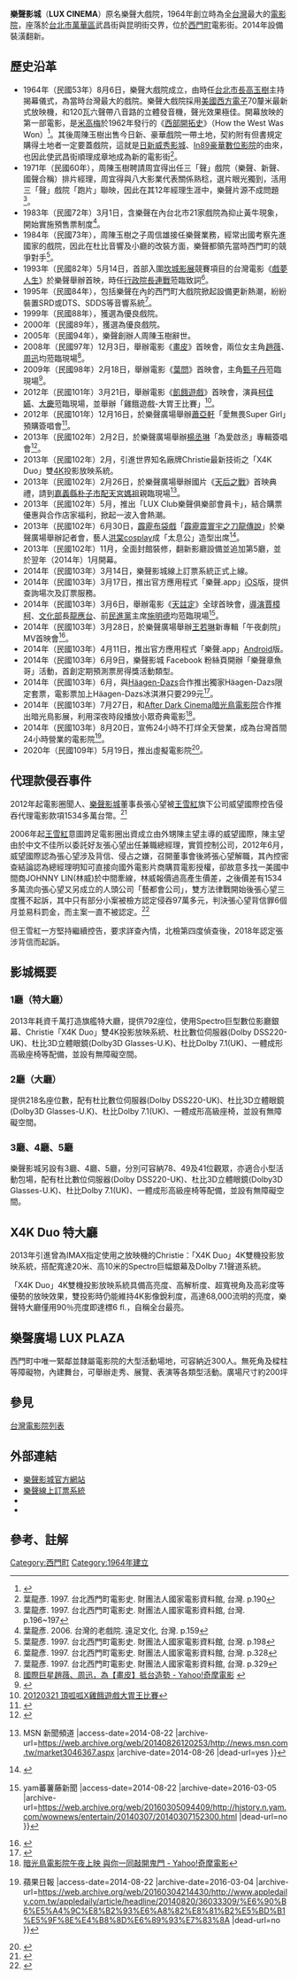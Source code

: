 {{Infobox Company 
| company_name = 樂聲大戲院股份有限公司
| company_name_en = LUX CINEMA
| company_logo = 樂聲影城LOGO.jpg
| foundation = 1964年
|key_people=張心望
| location = {{TW}}<br/>[[台北市|台北市]][[萬華區|萬華區]]武昌街二段85號
| industry = 電影片映演業
| homepage = http://www.luxcinema.com.tw/
}}

'''樂聲影城'''（'''LUX CINEMA'''）原名樂聲大戲院，1964年創立時為全[[台灣|台灣]]最大的[[電影院|電影院]]，座落於[[台北市|台北市]][[萬華區|萬華區]]武昌街與昆明街交界，位於[[西門町|西門町]]電影街。2014年設備裝潢翻新。

==歷史沿革==
*1964年（民國53年）8月6日，樂聲大戲院成立，由時任[[台北市長|台北市長]][[高玉樹|高玉樹]]主持揭幕儀式，為當時台灣最大的戲院。樂聲大戲院採用[[美國|美國]][[西方電子|西方電子]]70釐米最新式放映機，和120瓦六聲帶八音路的立體發音機，聲光效果極佳。開幕放映的第一部電影，是[[米高梅|米高梅]]於1962年發行的《[[西部開拓史|西部開拓史]]》（How the West Was Won）<ref>{{Cite web |url=http://www.ctfa.org.tw/tai_image/movies.html |title=台灣有影 |access-date=2014-08-22 |archive-date=2019-05-11 |archive-url=https://web.archive.org/web/20190511064723/http://www.ctfa.org.tw/tai_image/movies.html |dead-url=no }}</ref>。其後周陳玉樹出售今日新、豪華戲院一帶土地，契約附有但書規定購得土地者一定要蓋戲院，這就是[[日新威秀影城|日新威秀影城]]、[[In89豪華數位影院|In89豪華數位影院]]的由來，也因此使武昌街順理成章地成為新的電影街<ref>葉龍彥. 1997. 台北西門町電影史. 財團法人國家電影資料館, 台灣. p.190</ref>。
*1971年（民國60年），周陳玉樹聘請周宜得出任三「聲」戲院（樂聲、新聲、國聲合稱）排片經理，周宜得與八大影業代表關係熟稔，選片眼光獨到，活用三「聲」戲院「跑片」聯映，因此在其12年經理生涯中，樂聲片源不成問題<ref>葉龍彥. 1997. 台北西門町電影史. 財團法人國家電影資料館, 台灣. p.196~197</ref>。
*1983年（民國72年）3月1日，含樂聲在內台北市21家戲院為抑止黃牛現象，開始實施預售票制度<ref>葉龍彥. 2006. 台灣的老戲院. 遠足文化, 台灣. p.159</ref>。
*1984年（民國73年），周陳玉樹之子周信雄接任樂聲業務，經常出國考察先進國家的戲院，因此在杜比音響及小廳的改裝方面，樂聲都領先當時西門町的競爭對手<ref>葉龍彥. 1997. 台北西門町電影史. 財團法人國家電影資料館, 台灣. p.198</ref>。
*1993年（民國82年）5月14日，首部入圍[[坎城影展|坎城影展]]競賽項目的台灣電影《[[戲夢人生|戲夢人生]]》於樂聲舉辦首映，時任[[行政院長|行政院長]][[連戰|連戰]]蒞臨致詞<ref>葉龍彥. 1997. 台北西門町電影史. 財團法人國家電影資料館, 台灣. p.328</ref>。
*1995年（民國84年），包括樂聲在內的西門町大戲院掀起設備更新熱潮，紛紛裝置SRD或DTS、SDDS等音響系統<ref>葉龍彥. 1997. 台北西門町電影史. 財團法人國家電影資料館, 台灣. p.329</ref>。
*1999年（民國88年），獲選為優良戲院。
*2000年（民國89年），獲選為優良戲院。
*2005年（民國94年），樂聲創辦人周陳玉樹辭世。
*2008年（民國97年）12月3日，舉辦電影《[[畫皮|畫皮]]》首映會，兩位女主角[[趙薇|趙薇]]、[[周迅|周迅]]均蒞臨現場<ref>[https://tw.movies.yahoo.com/movieheadline/d/a/081205/3/d4k.html 國際巨星趙薇、周迅，為【畫皮】抵台造勢 - Yahoo!奇摩電影] {{webarchive|url=https://web.archive.org/web/20140826120222/https://tw.movies.yahoo.com/movieheadline/d/a/081205/3/d4k.html |date=2014-08-26 }}</ref>。
*2009年（民國98年）2月18日，舉辦電影《[[葉問|葉問]]》首映會，主角[[甄子丹|甄子丹]]蒞臨現場<ref>{{Cite web |url=http://ipman.pixnet.net/blog/post/26224490-%E3%80%8E%E6%96%B0%E8%81%9E%E3%80%8F%E8%91%89%E5%95%8F%E5%A4%96%E7%94%A5%E7%9B%A7%E6%96%87%E9%8C%A6%E5%B8%AB%E7%88%B6%E7%A4%BA%E7%AF%84%E6%9C%A8%E4%BA%BA%E6%A8%81%EF%BC%8C%E3%80%8C |title=『新聞』葉問外甥盧文錦師父示範木人樁，「看我的不如看我舅舅的，看我舅舅的不如看《葉問》！」 @ 【葉問】電影官方部落格 :: 痞客邦 PIXNET :: |access-date=2014-08-22 |archive-date=2019-12-20 |archive-url=https://web.archive.org/web/20191220184853/https://ipman.pixnet.net/blog/post/26224490-%e3%80%8e%e6%96%b0%e8%81%9e%e3%80%8f%e8%91%89%e5%95%8f%e5%a4%96%e7%94%a5%e7%9b%a7%e6%96%87%e9%8c%a6%e5%b8%ab%e7%88%b6%e7%a4%ba%e7%af%84%e6%9c%a8%e4%ba%ba%e6%a8%81%ef%bc%8c%e3%80%8c |dead-url=no }}</ref>。
*2012年（民國101年）3月21日，舉辦電影《[[飢餓遊戲|飢餓遊戲]]》首映會，演員[[柯佳嬿|柯佳嬿]]、[[大慶|大慶]]蒞臨現場，並舉辦「雞餓遊戲-大胃王比賽」<ref>[https://www.facebook.com/media/set/?set=a.10150675196274528.431717.336743479527&type=3 20120321 頂呱呱X雞餓遊戲大胃王比賽]</ref>。
*2012年（民國101年）12月16日，於樂聲廣場舉辦[[蕭亞軒|蕭亞軒]]「愛無畏Super Girl」預購簽唱會<ref>{{Cite web |url=http://www.epochtimes.com/b5/12/12/17/n3754456.htm |title=蕭亞軒馬甲勁裝亮相 高中生示愛話題燒 - 大紀元 |access-date=2014-08-22 |archive-date=2019-09-29 |archive-url=https://web.archive.org/web/20190929211623/http://www.epochtimes.com/b5/12/12/17/n3754456.htm |dead-url=no }}</ref>。
*2013年（民國102年）2月2日，於樂聲廣場舉辦[[楊丞琳|楊丞琳]]「為愛啟丞」專輯簽唱會<ref>{{Cite web |url=http://www.kkbox.com/tw/tc/column/showbiz-9-2986-1.html |title=楊丞琳攻蛋開唱特技拼蔡依林 - 娛樂新聞 – KKBOX |access-date=2014-08-22 |archive-date=2019-09-13 |archive-url=https://web.archive.org/web/20190913055825/http://www.kkbox.com/tw/tc/column/showbiz-9-2986-1.html |dead-url=no }}</ref>。
*2013年（民國102年）2月，引進世界知名廠牌Christie最新技術之「X4K Duo」雙[[4K|4K]]投影放映系統。
*2013年（民國102年）2月26日，於樂聲廣場舉辦國片《[[天后之戰|天后之戰]]》首映典禮，請到[[嘉義縣|嘉義縣]][[朴子市|朴子市]][[配天宮|配天宮]][[媽祖|媽祖]]親臨現場<ref>{{Cite web |url=http://news.msn.com.tw/market3046367.aspx |title=【天后之戰】正式開打！ 首映會擠爆西門町 配天宮媽祖婆坐鎮力挺 {{!}} MSN 新聞頻道 |access-date=2014-08-22 |archive-url=https://web.archive.org/web/20140826120253/http://news.msn.com.tw/market3046367.aspx |archive-date=2014-08-26 |dead-url=yes }}</ref>。
*2013年（民國102年）5月，推出「LUX Club樂聲俱樂部會員卡」，結合購票優惠與合作店家福利，掀起一波入會熱潮。
*2013年（民國102年）6月30日，[[霹靂布袋戲|霹靂布袋戲]]「[[霹靂震寰宇之刀龍傳說|霹靂震寰宇之刀龍傳說]]」於樂聲廣場舉辦記者會，藝人[[洪棠|洪棠]][[cosplay|cosplay]]成「太息公」造型出席<ref>{{Cite web |url=http://gnn.gamer.com.tw/2/82282.html |title=《刀龍傳說》今晚開播 洪棠扮「太息公」現身西門町 - 巴哈姆特 |access-date=2014-08-22 |archive-date=2016-03-04 |archive-url=https://web.archive.org/web/20160304064244/http://gnn.gamer.com.tw/2/82282.html |dead-url=no }}</ref>。
*2013年（民國102年）11月，全面封館裝修，翻新影廳設備並追加第5廳，並於翌年（2014年）1月開幕。
*2014年（民國103年）3月14日，樂聲影城線上訂票系統正式上線。
*2014年（民國103年）3月17日，推出官方應用程式「樂聲.app」[[iOS|iOS]]版，提供查詢場次及訂票服務。
*2014年（民國103年）3月6日，舉辦電影《[[天註定|天註定]]》全球首映會，[[導演|導演]][[賈樟柯|賈樟柯]]、[[中華民國文化部|文化部]]長[[龍應台|龍應台]]、前[[民進黨|民進黨]]主席[[施明德|施明德]]均蒞臨現場<ref>{{Cite web |url=http://history.n.yam.com/wownews/entertain/20140307/20140307152300.html |title=《天注定》全球首映會 導演賈樟柯親臨現場與影迷近距離交流 {{!}} yam蕃薯藤新聞 |access-date=2014-08-22 |archive-date=2016-03-05 |archive-url=https://web.archive.org/web/20160305094409/http://history.n.yam.com/wownews/entertain/20140307/20140307152300.html |dead-url=no }}</ref>。
*2014年（民國103年）3月28日，於樂聲廣場舉辦[[王若琳|王若琳]]新專輯「午夜劇院」MV首映會<ref>{{Cite web |url=http://www.chinatimes.com/realtimenews/20140327004143-260404 |title=王若琳《午夜劇院》MV 樂聲全台首映 - 中時電子報 |access-date=2014-08-22 |archive-date=2019-12-05 |archive-url=https://web.archive.org/web/20191205180658/https://www.chinatimes.com/realtimenews/20140327004143-260404 |dead-url=no }}</ref>。
*2014年（民國103年）4月11日，推出官方應用程式「樂聲.app」[[Android|Android]]版。
*2014年（民國103年）6月9日，樂聲影城 Facebook 粉絲頁開辦「樂聲章魚哥」活動，首創定期預測票房得獎活動類型。
*2014年（民國103年）6月，與[[Häagen-Dazs|Häagen-Dazs]]合作推出獨家Häagen-Dazs限定套票，電影票加上Häagen-Dazs冰淇淋只要299元<ref>{{Cite web |url=http://news.ltn.com.tw/news/life/breakingnews/1035216 |title=樂聲戲院推出哈根達斯冰淇淋套票 只要299元 - 生活 - 自由時報電子報 |access-date=2014-08-22 |archive-date=2019-12-05 |archive-url=https://web.archive.org/web/20191205212018/https://news.ltn.com.tw/news/life/breakingnews/1035216 |dead-url=no }}</ref>。
*2014年（民國103年）7月27日，和[[After_Dark_Cinema暗光鳥電影院|After Dark Cinema暗光鳥電影院]]合作推出暗光鳥影展，利用深夜時段播放小眾奇典電影<ref>[https://tw.movies.yahoo.com/movieheadline/d/a/140728/3/16dq.html 暗光鳥電影院午夜上映 與你一同敲開鬼門 - Yahoo!奇摩電影]{{dead link|date=2018年3月 |bot=InternetArchiveBot |fix-attempted=yes }}</ref>。
*2014年（民國103年）8月20日，宣佈24小時不打烊全天營業，成為台灣首間24小時營業的電影院<ref>{{Cite web |url=http://www.appledaily.com.tw/appledaily/article/headline/20140820/36033309/%E6%90%B6%E5%A4%9C%E8%B2%93%E6%A8%82%E8%81%B2%E5%BD%B1%E5%9F%8E%E4%B8%8D%E6%89%93%E7%83%8A |title=搶夜貓 樂聲影城不打烊 {{!}} 蘋果日報 |access-date=2014-08-22 |archive-date=2016-03-04 |archive-url=https://web.archive.org/web/20160304214430/http://www.appledaily.com.tw/appledaily/article/headline/20140820/36033309/%E6%90%B6%E5%A4%9C%E8%B2%93%E6%A8%82%E8%81%B2%E5%BD%B1%E5%9F%8E%E4%B8%8D%E6%89%93%E7%83%8A |dead-url=no }}</ref>。
*2020年（民國109年）5月19日，推出虛擬電影院<ref>{{Cite web |url=https://ctee.com.tw/news/industry/271318.html |title=影業革命 樂聲推虛擬電影院 - 工商時報 |access-date=2020-07-12 |archive-date=2021-02-03 |archive-url=https://web.archive.org/web/20210203005610/https://ctee.com.tw/news/industry/271318.html |dead-url=no }}</ref>。

==代理款侵吞事件==
2012年起電影圈聞人、[[樂聲影城|樂聲影城]]董事長張心望被[[王雪紅|王雪紅]]旗下公司威望國際控告侵吞代理電影款項1534多萬台幣。<ref>{{Cite web |url=http://www.chinatimes.com/realtimenews/20180617002584-260402 |title=樂聲戲院董座張心望被訴 |access-date=2018-06-17 |archive-date=2020-06-28 |archive-url=https://web.archive.org/web/20200628225640/https://www.chinatimes.com/realtimenews/20180617002584-260402 |dead-url=no }}</ref>

2006年起[[王雪紅|王雪紅]]意圖跨足電影圈出資成立由外甥陳主望主導的威望國際，陳主望由於中文不佳所以委託好友張心望出任兼職總經理，實質控制公司，2012年6月，威望國際認為張心望涉及背信、侵占之嫌，召開董事會後將張心望解職，其內控密查結論認為總經理明知可直接向國外電影片商購買電影授權，卻故意多找一美國中間商JOHNNY LIN(林威)於中間牽線，林威報價過高產生價差，之後價差有1534多萬流向張心望又另成立的人頭公司「藝都會公司」，雙方法律戰開始後張心望三度獲不起訴，其中只有部分小案被檢方認定侵吞97萬多元，判決張心望背信罪6個月並易科罰金，而主案一直不被認定。<ref>{{Cite web |url=http://www.chinatimes.com/newspapers/20150828000607-260107 |title=威望國際前總座涉A公款 判6月 |access-date=2018-06-18 |archive-date=2020-08-25 |archive-url=https://web.archive.org/web/20200825212246/https://www.chinatimes.com/newspapers/20150828000607-260107 |dead-url=no }}</ref>

但王雪紅一方堅持繼續控告，要求詳查內情，北檢第四度偵查後，2018年認定張涉背信而起訴。

==影城概要==
===1廳（特大廳）===
2013年耗資千萬打造旗艦特大廳，提供792座位，使用Spectro巨型數位影廳銀幕、Christie「X4K Duo」雙4K投影放映系統、杜比數位伺服器(Dolby DSS220-UK)、杜比3D立體眼鏡(Dolby3D Glasses-U.K)、杜比Dolby 7.1(UK)、一體成形高級座椅等配備，並設有無障礙空間。

===2廳（大廳）===
提供218名座位數，配有杜比數位伺服器(Dolby DSS220-UK)、杜比3D立體眼鏡(Dolby3D Glasses-U.K)、杜比Dolby 7.1(UK)、一體成形高級座椅，並設有無障礙空間。

===3廳、4廳、5廳===
樂聲影城另設有3廳、4廳、5廳，分別可容納78、49及41位觀眾，亦適合小型活動包場，配有杜比數位伺服器(Dolby DSS220-UK)、杜比3D立體眼鏡(Dolby3D Glasses-U.K)、杜比Dolby 7.1(UK)、一體成形高級座椅等配備，並設有無障礙空間。

==X4K Duo 特大廳==
2013年引進曾為IMAX指定使用之放映機的Christie：「X4K Duo」4K雙機投影放映系統，搭配寬達20米、高10米的Spectro巨幅銀幕及Dolby 7.1聲道系統。

「X4K Duo」4K雙機投影放映系統具備高亮度、高解析度、超寬視角及高彩度等優勢的放映效果，雙投影時仍能維持4K影像銳利度，高達68,000流明的亮度，樂聲特大廳僅用90％亮度即達標6 fl.，自稱全台最亮。

==樂聲廣場 LUX PLAZA==
西門町中唯一緊鄰並隸屬電影院的大型活動場地，可容納近300人。無死角及樑柱等障礙物，內建舞台，可舉辦走秀、展覽、表演等各類型活動。廣場尺寸約200坪

==參見==
[[台灣電影院列表|台灣電影院列表]]

==外部連結==
*[http://www.luxcinema.com.tw/ 樂聲影城官方網站] {{Wayback|url=http://www.luxcinema.com.tw/ |date=20210126114329 }}
*[http://tix.luxcinema.com.tw/ 樂聲線上訂票系統] {{Wayback|url=http://tix.luxcinema.com.tw/ |date=20200725114707 }}
*{{facebook|luxcinema.tw|樂聲影城}}
*{{youtube|user=LUXCinemaTV|樂聲影城}}

==參考、註解==
{{Reflist}}


[[Category:西門町|Category:西門町]] 
[[Category:1964年建立|Category:1964年建立]]